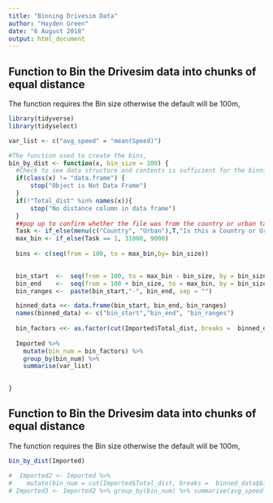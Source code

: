 ```yaml
---
title: "Binning Drivesim Data"
author: "Hayden Green"
date: "6 August 2018"
output: html_document
---
```


## Function to Bin the Drivesim data into chunks of equal distance
  The function requires the Bin size otherwise the default will be 100m,


```r
library(tidyverse)
library(tidyselect)

var_list <- c("avg_speed" = "mean(Speed)")

#The function used to create the bins, 
bin_by_dist <- function(x, bin_size = 100) {
  #Check to see data structure and contents is sufficient for the binning function. 
  if(class(x) != "data.frame") {
      stop("Object is Not Data Frame")
  }
  if(!"Total_dist" %in% names(x)){
      stop("No distance column in data frame")
  }
  ##pop up to confirm whether the file was from the country or urban task. 
  Task <- if_else(menu(c("Country", "Urban"),T,"Is this a Country or Urban scenario?") == 1, 1, 2)
  max_bin <- if_else(Task == 1, 31000, 9000)
  
  bins <- c(seq(from = 100, to = max_bin,by= bin_size))

  
  bin_start  <-  seq(from = 100, to = max_bin - bin_size, by = bin_size)
  bin_end    <-  seq(from = 100 + bin_size, to = max_bin, by = bin_size)
  bin_ranges <-  paste(bin_start,"-", bin_end, sep = "")

  binned_data <<- data.frame(bin_start, bin_end, bin_ranges)
  names(binned_data) <- c("bin_start","bin_end", "bin_ranges")
  
  bin_factors <<- as.factor(cut(Imported$Total_dist, breaks =  binned_data$bin_start, labels = FALSE))
  
  Imported %>% 
    mutate(bin_num = bin_factors) %>%
    group_by(bin_num) %>% 
    summarise(var_list)
  

}
```

## Function to Bin the Drivesim data into chunks of equal distance
  The function requires the Bin size otherwise the default will be 100m, 

```r

bin_by_dist(Imported)


```


```r
#  Imported2 <- Imported %>% 
#    mutate(bin_num = cut(Imported$Total_dist, breaks =  binned_data$bin_start, labels = FALSE))
# Imported3 <- Imported2 %>% group_by(bin_num) %>% summarise(avg_speed = mean(Speed))

```

